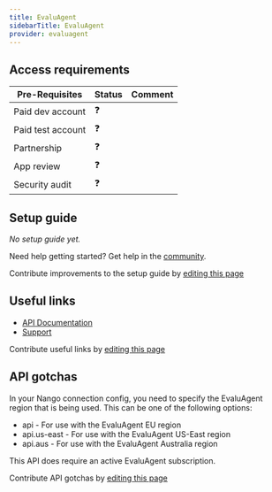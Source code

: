```yaml
---
title: EvaluAgent
sidebarTitle: EvaluAgent
provider: evaluagent
---
```




<Overview />
<PreBuiltTooling provider={providers[pageMetadata.provider]} />
<PreBuiltUseCases />

## Access requirements
| Pre-Requisites | Status | Comment|
| - | - | - |
| Paid dev account | ❓ |  |
| Paid test account | ❓ |  |
| Partnership | ❓ | |
| App review | ❓ |  |
| Security audit | ❓ | |


## Setup guide

_No setup guide yet._

<Tip>Need help getting started? Get help in the [community](https://nango.dev/slack).</Tip>

<Note>Contribute improvements to the setup guide by [editing this page](https://github.com/nangohq/nango/tree/master/docs-v2/integrations/all/evaluagent.mdx)</Note>


## Useful links

-   [API Documentation](https://docs.evaluagent.com/)
-   [Support](https://support.evaluagent.com/hc/)

<Note>Contribute useful links by [editing this page](https://github.com/nangohq/nango/tree/master/docs-v2/integrations/all/evaluagent.mdx)</Note>

## API gotchas

In your Nango connection config, you need to specify the EvaluAgent region that is being used. This can be one of the following options:

- api - For use with the EvaluAgent EU region
- api.us-east - For use with the EvaluAgent US-East region
- api.aus - For use with the EvaluAgent Australia region

This API does require an active EvaluAgent subscription.

<Note>Contribute API gotchas by [editing this page](https://github.com/nangohq/nango/tree/master/docs-v2/integrations/all/evaluagent.mdx)</Note>
